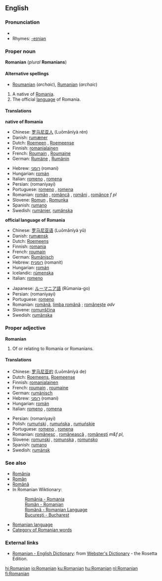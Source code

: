 {{interwiktionary|code=ro}}
==English==
{{wikipedia}}

===Pronunciation===
*{{audio|en-us-Romanian.ogg|Audio (US)}}
*Rhymes: [[Rhymes:English:-eɪniən|-eɪniən]]

===Proper noun===
'''Romanian''' (''plural'' '''Romanians''')

====Alternative spellings====
*[[Roumanian]] (''archaic''), [[Rumanian]] (''archaic'')

#A native of [[Romania]].
#The official [[language]] of Romania.

====Translations====

'''native of Romania'''
{{top}}
*Chinese: [[罗马尼亚人]] (Luōmǎníyà rén)
*Danish: [[rumæner]] {{c}}
*Dutch: [[Roemeen]] {{m}}, [[Roemeense]] {{f}} 
*Finnish: [[romanialainen]]
*French: [[Roumain]] {{m}}, [[Roumaine]] {{f}}
*German: [[Rumäne]] {{m}}, [[Rumänin]] {{f}}
{{mid}}
*Hebrew: [[רומני]] (romani)
*Hungarian: [[román]]
*Italian: [[romeno]] {{m}}, [[romena]] {{f}}
*Persian: {{FAchar|[[رومانیایی]]}} (romaniyayi)
*Portuguese: [[romeno]] {{m}}, [[romena]] {{f}}
*Romanian: [[român]] {{m}}, [[româncă]] {{f}}, [[români]] {{p}}, [[românce]] ''f pl''
*Slovene: [[Romun]] {{m}}, [[Romunka]] {{f}}
*Spanish: [[rumano]]
*Swedish: [[rumänier]], [[rumänska]]
{{bottom}}

'''official language of Romania'''
{{top}}
*Chinese: [[罗马尼亚语]] (Luōmǎníyà yǔ)
*Danish: [[rumænsk]]
*Dutch: [[Roemeens]] {{n}}
*Finnish: [[romania]]
*French: [[roumain]] {{m}}
*German: [[Rumänisch]] {{n}}
*Hebrew: [[רומנית]] (romanit)
*Hungarian: [[román]]
*Icelandic: [[rúmenska]] {{f}}
*Italian: [[romeno]] {{m}}
{{mid}}
*Japanese: [[ルーマニア語]] (Rūmania-go)
*Persian: {{FAchar|[[رومانیایی]]}} (romaniyayi)
*Portuguese: [[romeno]] {{m}}
*Romanian: [[română]], [[limba română]] {{f}}; [[româneşte]] ''adv''
*Slovene: [[romunščina]] {{f}}
*Swedish: [[rumänska]]
{{bottom}}

===Proper adjective===
'''Romanian'''

#Of or relating to Romania or Romanians.

====Translations====
{{top}}
*Chinese: [[罗马尼亚的]] (Luōmǎníyà de)
*Dutch: [[Roemeens]], [[Roemeense]]
*Finnish: [[romanialainen]] <!--"lainen" = person-->
*French: [[roumain]] {{m}}, [[roumaine]] {{f}}
*German: [[rumänisch]]
*Hebrew: [[רומני]] (romani)
*Hungarian: [[román]]
*Italian: [[romeno]] {{m}}, [[romena]] {{f}}
{{mid}}
*Persian: {{FAchar|[[رومانیایی]]}} (romaniyayi)
*Polish: [[rumuński]] {{m}}, [[rumuńska]] {{f}}, [[rumuńskie]] {{n}}
*Portuguese: [[romeno]] {{m}}, [[romena]] {{f}}
*Romanian: [[românesc]] {{m}}, [[românească]] {{f}}, [[româneşti]] ''m&f pl'',
*Slovene: [[romunski]] {{m}}, [[romunska]] {{f}}, [[romunsko]] {{n}}
*Spanish: [[rumano]]
*Swedish: [[rumänsk]]
{{bottom}}

===See also===
*[[România]]
*[[Român]]
*[[Română]]
*In Romanian Wiktionary:
*:[[:ro:România|România - Romania]]
*:[[:ro:Român|Român - Romanian]]
*:[[:ro:Română|Română - Romanian Language]]
*:[[:ro:Bucureşti|Bucureşti - Bucharest]]
*[[Romanian language]]
*[[:Category:Romanian language|Category of Romanian words]]

<!--This is not an index, just a list of links to letters of the alphabet used in Romania
===Romanian words===
[[A]] * [[Ă]] * [[B]] * [[C]] * [[D]] * [[E]] * [[F]] * [[G]] * [[H]] * [[I]] * [[Î]] * [[J]] * [[K]] * [[L]] * [[M]] * [[N]] * [[O]] * [[P]] * [[Q]] * [[R]] * [[S]] * [[Ş]] * [[T]] * [[Ţ]] * [[U]] * [[V]] * [[W]] * [[X]] * [[Y]] * [[Z]]
-->

===External links===
*[http://www.websters-online-dictionary.org/definition/Romanian-english/ Romanian - English Dictionary]: from [http://www.websters-online-dictionary.org/ Webster's Dictionary] - the Rosetta Edition.
{{ethnologue|code=ron}}

[[hi:Romanian]]
[[io:Romanian]]
[[ku:Romanian]]
[[hu:Romanian]]
[[nl:Romanian]]
[[fi:Romanian]]